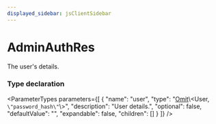 ```yaml
---
displayed_sidebar: jsClientSidebar
---
```



# AdminAuthRes

The user's details.

### Type declaration

<ParameterTypes parameters={[
  {
    "name": "user",
    "type": "[Omit](internal.Omit.mdx)\\&#60;User, `\"password_hash\"`\\&#62;",
    "description": "User details.",
    "optional": false,
    "defaultValue": "",
    "expandable": false,
    "children": []
  }
]} />
